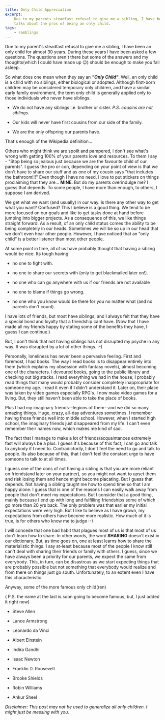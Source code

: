 ```yaml
---
title: Only Child Appreciation
excerpt:
    Due to my parents steadfast refusal to give me a sibling, I have been an only child for almost 30 years. This post
    talks about the pros of being an only child.
tags:
    - ramblings
---
```


Due to my parent's steadfast refusal to give me a sibling, I have been an only child for almost 30 years. During these
years I have been asked a few questions. The questions aren't there but some of the answers and my thoughts(which I
could have made up 😉) should be enough to make you fall asleep.

So what does one mean when they say an _**"Only Child"**_. Well, an only child is a child with no siblings, either
biological or adopted. Although first-born children may be considered temporary only children, and have a similar early
family environment, the term only child is generally applied only to those individuals who never have siblings.

-   We do not have any siblings i.e. brother or sister. _P.S. cousins are not siblings_.

-   Our kids will never have first cousins from our side of the family.

-   We are the only offspring our parents have.

That's enough of the Wikipedia definition...

Others who might think we are spoilt and pampered, I don't see what's wrong with getting 100% of your parents love and
resources. To them I say - "Stop being so jealous just because we are the favourite child of our parents". I guess the
pro or con, depending on your point of view is that we don't have to share our stuff and as one of my cousin says "that
includes the bathroom!!!" Even though I have no need, I love to put stickers on things proclaiming that they are...
**MINE**. But do my parents overindulge me? I guess that depends. To some people, I have more than enough, to others, I
suppose I am derived.

We get what we want (and usually) in our way. Is there any other way to get what you want? Confused? This I believe is a
good thing. We tend to be more focused on our goals and like to get tasks done at hand before jumping into bigger
projects. As a consequence of this, we like things straight forward. As a result, of an only child status comes the
ability to be being completely in our heads. Sometimes we will be so up in our head that we don't even hear other
people. However, I have noticed that an "only child" is a better listener than most other people.

At some point in time, all of us have probably thought that having a sibling would be nice. Its tough having

-   no one to fight with.

-   no one to share our secrets with (only to get blackmailed later on!).

-   no one who can go anywhere with us if our friends are not available

-   no one to blame if things go wrong.

-   no one who you know would be there for you no matter what (and no parents don't count).

I have lots of friends, but most have siblings, and I always felt that they have a special bond and loyalty that a
friendship cant have. (Now that I have made all my friends happy by stating some of the benefits they have, I guess I
can continue.)

But, I don't think that not having siblings has not disrupted my psyche in any way. It was disrupted by a lot of other
things. :-)

Personally, loneliness has never been a pervasive feeling. First and foremost, I had books. The way I read books is to
disappear entirely into them (which explains my obsession with fantasy novels), almost becoming one of the characters. I
devoured books, going to the public library and checking out big stacks. I read everything we had in the house; I
probably read things that many would probably consider completely inappropriate for someone my age. I read it even if I
didn't understand it. Later on, their place was taken by video games especially RPG's. I now make video games for a
living. But, they still haven't been able to take the place of books.

Plus I had my imaginary friends--legions of them--and we did so many amazing things. Huge, crazy, all-day adventures
sometimes. I remember having those friends well into middle school. However, when I started high school, the imaginary
friends just disappeared from my life. I can't even remember their names now, which makes me kind of sad.

The fact that I manage to make a lot of friends/acquaintances extremely fast will always be a plus. I guess it's because
of this fact, I can go and talk to anybody if I need to. Contradictorily, I don't feel the need to go and talk to
people. Its also because of this, that I don't feel the constant urge to have someone to talk to at all times.

I guess one of the cons of not having a sibling is that you are more reliant on friends(and later on your partner), so
you might not want to upset them and risk losing them and hence might become placating. But I guess that depends. Not
having a sibling taught me how to spend time so that I am happy alone. I guess that is one of the reasons I can easily
walk away from people that don't meet my expectations. But I consider that a good thing, mainly because I end up with
long and fulfilling friendships some of which go more than 20 yrs back. The only problem was that earlier my initial
expectations were very high. But I like to believe as I have grown, my expectations from others have become more
realistic. How much of it is true, is for others who know me to judge :-)

I will concede that one bad habit that plagues most of us is that most of us don't learn how to share. In other words,
the word **SHARING** doesn't exist in our dictionary. But, as time goes on, one at least learns how to share the
materialistic things. I say at-least because most of the people I know still can't deal with sharing their friends or
family with others. I guess, since we have always been a priority for our parents, we expect the same from everybody.
This, in turn, can be disastrous as we start expecting things that are probably possible but not something that
everybody would realize and from there on things just go south. Unfortunately, to an extent even I have this
characteristic.

Anyway, some of the more famous only child(ren)

( P.S. the name at the last is soon going to become famous, but, I just added it right now)

-   Steve Allen

-   Lance Armstrong

-   Leonardo da Vinci

-   Albert Einstein

-   Indira Gandhi

-   Isaac Newton

-   Franklin D. Roosevelt

-   Brooke Shields

-   Robin Williams

-   Ankur Sheel

_Disclaimer: This post may not be used to generalize all only children. I might just be messing with you._
